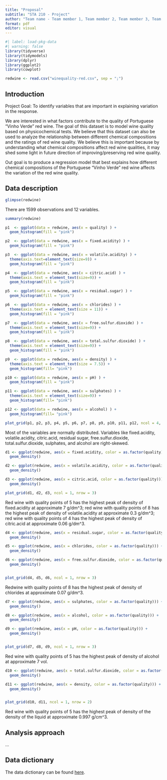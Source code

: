 ```yaml
---
title: "Proposal"
subtitle: "STA 210 - Project"
author: "Team name - Team member 1, Team member 2, Team member 3, Team member 4"
format: pdf
editor: visual
---
```


```r
#| label: load-pkg-data
#| warning: false
library(tidyverse)
library(tidymodels)
library(dplyr)
library(ggplot2)
library(cowplot)

redwine <- read.csv("winequality-red.csv", sep = ";")
```

## Introduction

Project Goal: To identify variables that are important in explaining variation in the response.

We are interested in what factors contribute to the quality of Portuguese "Vinho Verde" red wine. 
The goal of this dataset is to model wine quality based on physicochemical tests. We believe that this dataset can also be used to analyze the relationship between different chemical compositions and the ratings of red wine quality. 
We believe this is important because by understanding what chemical compositions affect red wine qualities, it may shed some light in future direction of improving/preserving red wine quality. 

Out goal is to produce a regression model that best explains how different chemical compositions of the Portuguese "Vinho Verde" red wine affects the variation of the red wine quality.

## Data description

```r
glimpse(redwine)
```
There are 1599 observations and 12 variables. 

```r
summary(redwine)
```
```r
p1  <- ggplot(data = redwine, aes(x = quality) ) + 
  geom_histogram(fill = "pink") 

p2  <- ggplot(data = redwine, aes(x = fixed.acidity) ) + 
  geom_histogram(fill = "pink") 

p3  <- ggplot(data = redwine, aes(x = volatile.acidity) ) + 
  theme(axis.text=element_text(size=9)) + 
  geom_histogram(fill = "pink") 

p4  <- ggplot(data = redwine, aes(x = citric.acid) ) + 
  theme(axis.text = element_text(size=9)) + 
  geom_histogram(fill = "pink") 

p5  <- ggplot(data = redwine, aes(x = residual.sugar) ) +
  geom_histogram(fill = "pink")

p6  <- ggplot(data = redwine, aes(x = chlorides) ) + 
  theme(axis.text = element_text(size = 11)) + 
  geom_histogram(fill = "pink") 

p7  <- ggplot(data = redwine, aes(x = free.sulfur.dioxide) ) + 
  theme(axis.text = element_text(size=9)) + 
  geom_histogram(fill = "pink") 

p8  <- ggplot(data = redwine, aes(x = total.sulfur.dioxide) ) + 
  theme(axis.text = element_text(size=9)) + 
  geom_histogram(fill = "pink")

p9  <- ggplot(data = redwine, aes(x = density) ) + 
  theme(axis.text = element_text(size = 7.5)) + 
  geom_histogram(fill= "pink")

p10 <- ggplot(data = redwine, aes(x = pH) ) + 
  geom_histogram(fill = "pink")

p11 <- ggplot(data = redwine, aes(x = sulphates) ) + 
  theme(axis.text = element_text(size=9)) + 
  geom_histogram(fill= "pink")

p12 <- ggplot(data = redwine, aes(x = alcohol) ) + 
  geom_histogram(fill= "pink")

plot_grid(p1, p2, p3, p4, p5, p6, p7, p8, p9, p10, p11, p12, ncol = 4, nrow = 3)
```
Most of the variables are normally distributed. Variables like fixed.acidity, volatile.acidity, citric.acid, residual sugar, free.sulfur.dioxide, total.sulfur.dioxide, sulphates, and alcohol are right-skewed.

```r
d1 <- ggplot(redwine, aes(x = fixed.acidity, color = as.factor(quality))) + 
  geom_density() 

d2 <- ggplot(redwine, aes(x = volatile.acidity, color = as.factor(quality))) + 
  geom_density() 

d3 <- ggplot(redwine, aes(x = citric.acid, color = as.factor(quality))) + 
  geom_density()

plot_grid(d1, d2, d3, ncol = 1, nrow = 3)
```
Red wine with quality points of 5 has the highest peak of density of fixed.acidity at approximate 7 g/dm^3; red wine with quality points of 8 has the highest peak of density of volatile.acidity at approximate 0.3 g/dm^3; red wine with quality points of 4 has the highest peak of density of citric.acid at approximate 0.06 g/dm^3.

```r
d4 <- ggplot(redwine, aes(x = residual.sugar, color = as.factor(quality))) + 
  geom_density()

d5 <- ggplot(redwine, aes(x = chlorides, color = as.factor(quality))) + 
  geom_density()

d6 <- ggplot(redwine, aes(x = free.sulfur.dioxide, color = as.factor(quality))) + 
  geom_density()


plot_grid(d4, d5, d6, ncol = 1, nrow = 3)
```
Redwine with quality points of 8 has the highest peak of density of chlorides at approximate 0.07 g/dm^3.

```r
d7 <- ggplot(redwine, aes(x = sulphates, color = as.factor(quality))) + 
  geom_density()

d8 <- ggplot(redwine, aes(x = alcohol, color = as.factor(quality))) + 
  geom_density()

d9 <- ggplot(redwine, aes(x = pH, color = as.factor(quality))) + 
  geom_density()


plot_grid(d7, d8, d9, ncol = 1, nrow = 3)
```
Red wine with quality points of 5 has the highest peak of density of alcohol at approximate 7 vol.

```r
d10 <- ggplot(redwine, aes(x = total.sulfur.dioxide, color = as.factor(quality))) + 
  geom_density()

d11 <- ggplot(redwine, aes(x = density, color = as.factor(quality))) + 
  geom_density()


plot_grid(d10, d11, ncol = 1, nrow = 2)
```
Red wine with quality points of 5 has the highest peak of density of the density of the liquid at approximate 0.997 g/cm^3.


## Analysis approach

...

## Data dictionary

The data dictionary can be found [here](ADD%20LINK!!!).
